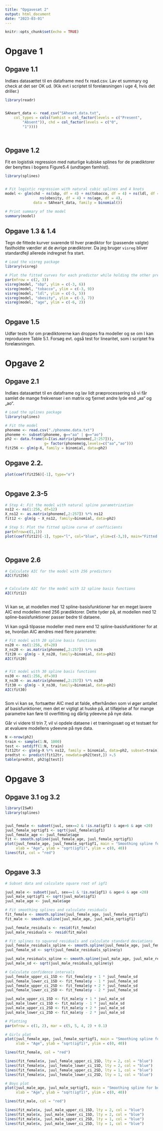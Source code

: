```yaml
---
title: "Opgavesæt 2"
output: html_document
date: "2023-03-01"
---
```


```r
knitr::opts_chunk$set(echo = TRUE)
```

# Opgave 1

## Opgave 1.1

Indlæs datasættet til en dataframe med fx read.csv. Lav et summary og check at
det ser OK ud. (Kik evt i scriptet til forelæsningen i uge 4, hvis det driller.)

```r

library(readr)


SAheart_data <- read_csv("SAheart.data.txt", 
    col_types = cols(famhist = col_factor(levels = c("Present", 
        "Absent")), chd = col_factor(levels = c("0", 
        "1"))))




```


## Opgave 1.2

Fit en logistisk regression med naturlige kubiske splines for de prædiktorer der
benyttes i bogens Figure5.4 (undtagen famhist).

```r

library(splines)


# Fit logistic regression with natural cubic splines and 4 knots
model <- glm(chd ~ ns(sbp, df = 4) + ns(tobacco, df = 4) + ns(ldl, df = 4) +
                ns(obesity, df = 4) + ns(age, df = 4),
             data = SAheart_data, family = binomial())

# Print summary of the model
summary(model)


```

## Opgave 1.3 & 1.4

Tegn de fittede kurver svarende til hver prædiktor for (passende valgte) fastholdte
værdier at de øvrige prædiktorer. Da jeg bruger `visreg` bliver standardfejl allerede indregnet fra start.

```r

# Load the visreg package
library(visreg)

# Plot the fitted curves for each predictor while holding the other predictors constant
par(mfrow = c(2, 3))
visreg(model, "sbp", ylim = c(-3, 6))
visreg(model, "tobacco", ylim = c(-3, 9))
visreg(model, "ldl", ylim = c(-5, 5))
visreg(model, "obesity", ylim = c(-3, 7))
visreg(model, "age", ylim = c(-6, 2))



```

## Opgave 1.5

Udfør tests for om prædiktorerne kan droppes fra modeller og se om I kan reproducere
Table 5.1. Forsøg evt. også test for linearitet, som i scriptet fra forelæsningen.

# Opgave 2

## Opgave 2.1

Indlæs datasættet til en dataframe og lav lidt præprocessering så vi får samlet de
mange frekvenser i en matrix og fjernet andre lyde end „aa“ og „ao“. 

```r

# Load the splines package
library(splines)

# Fit the model
phoneme <- read.csv("./phoneme.data.txt")
phoneme <- subset(phoneme, g=="aa" | g=="ao")
ph2 <- data.frame(X=I(as.matrix(phoneme[,2:257])),
                  g= factor(phoneme$g,levels=c("aa","ao")))
fit256 <- glm(g~X, family = binomial, data=ph2)

```


## Opgave 2.2.

```r


plot(coef(fit256)[-1], type="o")



```

## Opgave 2.3-5

```r


# Step 4: Fit the model with natural spline parametrization
ns12 <- ns(1:256, df=12)
X_ns12 <- as.matrix(phoneme[,2:257]) %*% ns12
fit12 <- glm(g ~ X_ns12, family=binomial, data=ph2)

# Step 5: Plot the fitted spline curve of coefficients
par(mfrow=c(1,1))
plot(coef(fit12)[-1], type="l", col="blue", ylim=c(-3,3), main="Fitted Spline Curve of Coefficients")




```


## Opgave 2.6


```r

# Calculate AIC for the model with 256 predictors
AIC(fit256)


# Calculate AIC for the model with 12 spline basis functions
AIC(fit12)



```
Vi kan se, at modellen med 12 spline-basisfunktioner har en meget lavere AIC end modellen med 256 prædiktorer. Dette tyder på, at modellen med 12 spline-basisfunktioner passer bedre til dataene.

Vi kan også tilpasse modeller med mere end 12 spline-basisfunktioner for at se, hvordan AIC ændres med flere parametre:


```r


# Fit model with 20 spline basis functions
ns20 <- ns(1:256, df=20)
X_ns20 <- as.matrix(phoneme[,2:257]) %*% ns20
fit20 <- glm(g ~ X_ns20, family=binomial, data=ph2)
AIC(fit20)


# Fit model with 30 spline basis functions
ns30 <- ns(1:256, df=30)
X_ns30 <- as.matrix(phoneme[,2:257]) %*% ns30
fit30 <- glm(g ~ X_ns30, family=binomial, data=ph2)
AIC(fit30)



```
Som vi kan se, fortsætter AIC med at falde, efterhånden som vi øger antallet af basisfunktioner, men det er vigtigt at huske på, at tilføjelse af for mange parametre kan føre til overfitting og dårlig ydeevne på nye data.

Går vi videre til trin 7, vil vi opdele dataene i et træningssæt og et testsæt for at evaluere modellens ydeevne på nye data.

```r


N <-nrow(ph2)
train <- sample(1:N, 1000)
test <- setdiff(1:N, train)
fit12tr <- glm(g~X %*% ns12, family = binomial, data=ph2, subset=train)
predtst <- predict(fit12tr, newdata=ph2[test,]) >.5
table(predtst, ph2$g[test])


```






# Opgave 3

## Opgave 3.1 og 3.2

```r


library(ISwR)
library(splines)


juul_female <- subset(juul, sex==2 & !is.na(igf1) & age>6 & age <20)
juul_female_sqrtigf1 <- sqrt(juul_female$igf1)
juul_female_age <- juul_female$age
fit <- smooth.spline(juul_female_age, juul_female_sqrtigf1)
plot(juul_female_age, juul_female_sqrtigf1, main = "Smoothing spline for girls' sqrt(igf1)",
     xlab = "Age", ylab = "sqrt(igf1)", ylim = c(0, 40))
lines(fit, col = "red")



```


## Opgave 3.3

```r

# Subset data and calculate square root of igf1

juul_male <- subset(juul, sex==1 & !is.na(igf1) & age>6 & age <20)
juul_male_sqrtigf1 <- sqrt(juul_male$igf1)
juul_male_age <- juul_male$age

# Fit smoothing splines and calculate residuals
fit_female <- smooth.spline(juul_female_age, juul_female_sqrtigf1)
fit_male <- smooth.spline(juul_male_age, juul_male_sqrtigf1)

juul_female_residuals <- resid(fit_female)
juul_male_residuals <- resid(fit_male)

# Fit splines to squared residuals and calculate standard deviations
juul_female_residuals_spline <- smooth.spline(juul_female_age, juul_female_residuals^2)
juul_female_sd <- sqrt(juul_female_residuals_spline$y)

juul_male_residuals_spline <- smooth.spline(juul_male_age, juul_male_residuals^2)
juul_male_sd <- sqrt(juul_male_residuals_spline$y)

# Calculate confidence intervals
juul_female_upper_ci_1SD <- fit_female$y + 1 * juul_female_sd
juul_female_lower_ci_1SD <- fit_female$y - 1 * juul_female_sd
juul_female_upper_ci_2SD <- fit_female$y + 2 * juul_female_sd
juul_female_lower_ci_2SD <- fit_female$y - 2 * juul_female_sd

juul_male_upper_ci_1SD <- fit_male$y + 1 * juul_male_sd
juul_male_lower_ci_1SD <- fit_male$y - 1 * juul_male_sd
juul_male_upper_ci_2SD <- fit_male$y + 2 * juul_male_sd
juul_male_lower_ci_2SD <- fit_male$y - 2 * juul_male_sd

# Plotting
par(mfrow = c(1, 2), mar = c(5, 5, 4, 2) + 0.1)

# Girls plot
plot(juul_female_age, juul_female_sqrtigf1, main = "Smoothing spline for girls' sqrt(igf1)",
     xlab = "Age", ylab = "sqrt(igf1)", ylim = c(0, 40))

lines(fit_female, col = "red")

lines(fit_female$x, juul_female_upper_ci_1SD, lty = 2, col = "blue")
lines(fit_female$x, juul_female_lower_ci_1SD, lty = 2, col = "blue")
lines(fit_female$x, juul_female_upper_ci_2SD, lty = 1, col = "blue")
lines(fit_female$x, juul_female_lower_ci_2SD, lty = 1, col = "blue")

# Boys plot
plot(juul_male_age, juul_male_sqrtigf1, main = "Smoothing spline for boys' sqrt(igf1)",
     xlab = "Age", ylab = "sqrt(igf1)", ylim = c(0, 40))

lines(fit_male, col = "red")

lines(fit_male$x, juul_male_upper_ci_1SD, lty = 2, col = "blue")
lines(fit_male$x, juul_male_lower_ci_1SD, lty = 2, col = "blue")
lines(fit_male$x, juul_male_upper_ci_2SD, lty = 1, col = "blue")
lines(fit_male$x, juul_male_lower_ci_2SD, lty = 1, col = "blue")




```











